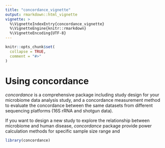 ```yaml
---
title: "concordance_vignette"
output: rmarkdown::html_vignette
vignette: >
  %\VignetteIndexEntry{concordance_vignette}
  %\VignetteEngine{knitr::rmarkdown}
  %\VignetteEncoding{UTF-8}
---
```


```r
knitr::opts_chunk$set(
  collapse = TRUE,
  comment = "#>"
)
```


# Using concordance

*concordance* is a comprehensive package including study design for your microbiome data analysis study, and a concordance measurement method to evaluate the concordance between the same datasets from different sequencing platforms (16S rRNA and shotgun data).

If you want to design a new study to explore the relationship between microbiome and human disease, *concordance* package provide power calculation methods for specific sample size range and 
```r
library(concordance)
```
